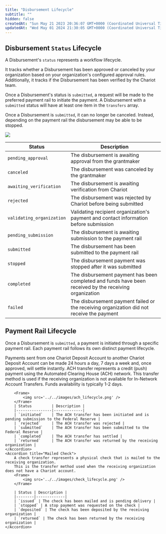 ```yaml
---
title: "Disbursement Lifecycle"
subtitle: ""
hidden: false
createdAt: "Sun May 21 2023 20:36:07 GMT+0000 (Coordinated Universal Time)"
updatedAt: "Wed May 01 2024 21:30:05 GMT+0000 (Coordinated Universal Time)"
---
```

## Disbursement `Status` Lifecycle
A Disbursement's `status` represents a workflow lifecycle.

It tracks whether a Disbursement has been approved or canceled by your organization based on your organization's configured approval rules.
Additionally, it tracks if the Disbursement has been verified by the Chariot team.

Once a Disbursement's status is `submitted`, a request will be made to the preferred payment rail to initiate the payment.
A Disbursement with a `submitted` status will have at least one item in the `transfers` array.

Once a Disbursement is `submitted`, it can no longer be canceled. Instead, depending on the payment rail the disbursement may be able to be stopped.
<Frame>
    <img src='../../images/disbursement_lifecycle.png' />
</Frame>

 Status | Description |
|--------|-------------|
| `pending_approval` | The disbursement is awaiting approval from the grantmaker |
| `canceled` | The disbursement was canceled by the grantmaker |
| `awaiting_verification` | The disbursement is awaiting verification from Chariot |
| `rejected` | The disbursement was rejected by Chariot before being submitted|
| `validating_organization` | Validating recipient organization's payment and contact information before submission |
| `pending_submission` | The disbursement is awaiting submission to the payment rail|
| `submitted` | The disbursement has been submitted to the payment rail |
| `stopped` | The disbursement payment was stopped after it was submitted |
| `completed` | The disbursement payment has been completed and funds have been received by the receiving organization |
| `failed` | The disbursement payment failed or the receiving organization did not receive the payment |

## Payment Rail Lifecycle

Once a Disbursement is `submitted`, a payment is initiated through a specific payment rail. Each payment rail follows its own distinct payment lifecycle.

<AccordionGroup>
    <Accordion title="In-Network Payments">
        Payments sent from one Chariot Deposit Account<span title="Chariot is a financial technology company, not a bank. Chariot Accounts come with a Demand Deposit Account through our banking services partner, Column N.A., Member FDIC. Deposits in Chariot Accounts are eligible for FDIC insurance up to $250,000 per depositor, for each insurable capacity in which the account is held."><sup><Icon icon="fa-regular fa-circle-info" size="2.5"/></sup></span> to another Chariot Deposit Account can be made 24 hours a day, 7 days a week and, once approved, will settle instantly.
    </Accordion>
    <Accordion title="ACH">
        ACH transfer represents a credit (push) payment using the Automated Clearing House (ACH) network.
        This transfer method is used if the receiving organization is not available for In-Network Account Transfers.
        Funds availability is typically 1-2 days.

        <Frame>
            <img src='../../images/ach_lifecycle.png' />
        </Frame>
        | Status         | Description |
        |----------------|-------------|
        | `initiated`    | The ACH transfer has been initiated and is pending submission to the Federal Reserve |
        | `rejected`     | The ACH transfer was rejected |
        | `submitted`    | The ACH transfer has been submitted to the Federal Reserve |
        | `completed`    | The ACH transfer has settled |
        | `returned`     | The ACH transfer was returned by the receiving organization |
    </Accordion>
    <Accordion title="Mailed Check">
        A check transfer represents a physical check that is mailed to the receiving organization.
        This is the transfer method used when the receiving organization does not have a Chariot account.
        <Frame>
            <img src='../../images/check_lifecycle.png' />
        </Frame>

        | Status | Description |
        |--------|-------------|
        | `issued` | The check has been mailed and is pending delivery |
        | `stopped` | A stop payment was requested on the check |
        | `deposited` | The check has been deposited by the receiving organization |
        | `returned` | The check has been returned by the receiving organization |
    </Accordion>

</AccordionGroup>